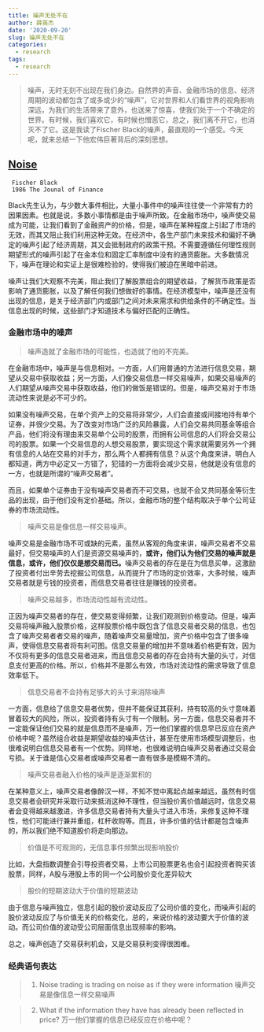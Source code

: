 ```yaml
---
title: 噪声无处不在
author: 薛英杰
date: '2020-09-20'
slug: 噪声无处不在
categories:
  - research
tags:
  - research
---
```


> 噪声，无时无刻不出现在我们身边。自然界的声音、金融市场的信息、经济周期的波动都包含了或多或少的“噪声”，它对世界和人们看世界的视角影响深远，为我们的生活带来了意外，也送来了惊喜，使我们处于一个不确定的世界。有时候，我们喜欢它，有时候也憎恶它，总之，我们离不开它，也消灭不了它。这是我读了Fischer Black的噪声，最直观的一个感受。今天呢，就来总结一下他宏伟巨著背后的深刻思想。


## [Noise](https://doi.org/10.1111/j.1540-6261.1986.tb04513.x)

     Fischer Black
     1986 The Jounal of Finance
   
Black先生认为，与少数大事件相比，大量小事件中的噪声往往使一个非常有力的因果因素。也就是说，多数小事情都是由于噪声所致。在金融市场中，噪声使交易成为可能，让我们看到了金融资产的价格，但是，噪声在某种程度上引起了市场的无效，而其又阻止我们利用这种无效。在经济中，各生产部门未来技术和偏好不确定的噪声引起了经济周期，其又会抵制政府的政策干预。不需要遵循任何理性规则期望形式的噪声引起了在金本位和固定汇率制度中没有的通货膨胀。大多数情况下，噪声在理论和实证上是很难检验的，使得我们被迫在黑暗中前进。


噪声让我们大观察不完美，阻止我们了解股票组合的期望收益，了解货币政策是否影响了通货膨胀，以及了解任何我们想做好的事情。在经济模型中，噪声是还没有出现的信息，是关于经济部门内或部门之间对未来需求和供给条件的不确定性。当信息出现的时候，这些部门才知道技术与偏好匹配的正确性。

### 金融市场中的噪声


> 噪声造就了金融市场的可能性，也造就了他的不完美。

在金融市场中，噪声是与信息相对。一方面，人们用普通的方法进行信息交易，期望从交易中获取收益；另一方面，人们像交易信息一样交易噪声，如果交易噪声的人们期望从噪声交易中获取收益，他们的做饭是错误的。但是，噪声交易对于市场流动性来说是必不可少的。


如果没有噪声交易，在单个资产上的交易将非常少，人们会直接或间接地持有单个证券，并很少交易。为了改变对市场广泛的风险暴露，人们会交易共同基金等组合产品，他们将没有理由来交易单个公司的股票，而拥有公司信息的人们将会交易公司的股票。如果一个交易信息的人想交易股票，要实现这个需求就需要另外一个拥有信息的人站在交易的对手方，那么两个人都拥有信息？从这个角度来讲，明白人都知道，两方中必定又一方错了，犯错的一方面将会减少交易，他就是没有信息的一方，也就是所谓的“噪声交易者”。

而且，如果单个证券由于没有噪声交易者而不可交易，也就不会又共同基金等衍生品的出现，由于他们没有定价基础。所以，金融市场的整个结构取决于单个公司证券的市场流动性。

> 噪声交易是像信息一样交易噪声。

噪声交易是金融市场不可或缺的元素，虽然从客观的角度来讲，噪声交易者不交易最好，但交易噪声的人们是资源交易噪声的，**或许，他们认为他们交易的噪声就是信息，或许，他们仅仅是想交易而已。**噪声交易者的存在是在为信息买单，这激励了投资者付出辛劳去挖掘公司信息，从而提升了市场的定价效率，大多时候，噪声交易者就是亏钱的投资者，而信息交易者往往是赚钱的投资者。

> 噪声交易越多，市场流动性越有流动性。

正因为噪声交易者的存在，使交易变得频繁，让我们观测到价格变动。但是，噪声交易将噪声融入股票价格，这样股票价格中既包含了信息交易者交易的信息，也包含了噪声交易者者交易的噪声，随着噪声交易量增加，资产价格中包含了很多噪声，使得信息交易者将有利可图。信息交易量的增加并不意味着价格更有效，因为不仅将有更多的信息交易者进来，而且信息交易者的存在会持有大量的头寸，对信息支付更高的价格。所以，价格并不是那么有效，市场对流动性的需求导致了信息效率低下。


> 信息交易者不会持有足够大的头寸来消除噪声

一方面，信息给了信息交易者优势，但并不能保证其获利，持有较高的头寸意味着冒着较大的风险，所以，投资者持有头寸有一个限制。另一方面，信息交易者并不一定能保证他们交易的就是信息而不是噪声，万一他们掌握的信息早已反应在资产价格中呢？虽然组合收益是期望收益的噪声估计，甚至在使用市场模型调整后，也很难说明白信息交易者有一个优势。同样地，也很难说明白噪声交易者通过交易会亏损。关于谁是信心交易者或噪声交易者一直有很多是模糊不清的。

> 噪声交易者融入价格的噪声是逐渐累积的

在某种意义上，噪声交易者像醉汉一样，不知不觉中离起点越来越远，虽然有时信息交易者会研究并采取行动来抵消这种不理性，但当股价离价值越远时，信息交易者会变得越来越激进，许多信息交易者持有大量头寸进入市场，来修复这种不理性，他们可能进行兼并重组，杠杆收购等。而且，许多价值的估计都是包含噪声的，所以我们绝不知道股价将走向那边。

> 价值是不可观测的，无信息事件频繁出现影响股价

比如，大盘指数调整会引导投资者交易，上市公司股票更名也会引起投资者购买该股票，同样，A股与港股上市的同一个公司股价变化差异较大

> 股价的短期波动大于价值的短期波动

由于信息与噪声独立，信息引起的股价波动反应了公司价值的变化，而噪声引起的股价波动反应了与价值无关的价格变化，总的，来说价格的波动要大于价值的波动。而公司价值的波动受公司层面信息出现频率的影响。


总之，噪声创造了交易获利机会，又是交易获利变得很困难。

### 经典语句表达

> 1. Noise trading is trading on noise as if they were information 噪声交易是像信息一样交易噪声

> 2. What if the information they have has already been reflected in price? 万一他们掌握的信息已经反应在价格中呢？ 